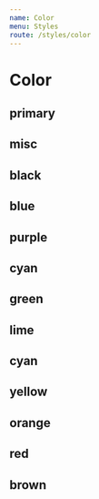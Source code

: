 ```yaml
---
name: Color
menu: Styles
route: /styles/color
---
```



# Color

## primary

<Grid>
  <BoxColor color="primary" variant="50" />
  <BoxColor color="primary" variant="100" />
  <BoxColor color="primary" variant="200" />
  <BoxColor color="primary" variant="300" />
  <BoxColor color="primary" variant="400" />
  <BoxColor color="primary" variant="500" />
  <BoxColor color="primary" variant="600" />
  <BoxColor color="primary" variant="700" />
  <BoxColor color="primary" variant="800" />
  <BoxColor color="primary" variant="900" />
</Grid>

## misc

<Grid>
  <BoxColor color="misc" variant="white" />
  <BoxColor color="misc" variant="black" />
</Grid>

## black

<Grid>
  <BoxColor color="black" variant="50" />
  <BoxColor color="black" variant="100" />
  <BoxColor color="black" variant="200" />
  <BoxColor color="black" variant="300" />
  <BoxColor color="black" variant="400" />
  <BoxColor color="black" variant="500" />
  <BoxColor color="black" variant="600" />
  <BoxColor color="black" variant="700" />
  <BoxColor color="black" variant="800" />
  <BoxColor color="black" variant="900" />
</Grid>

## blue

<Grid>
  <BoxColor color="blue" variant="50" />
  <BoxColor color="blue" variant="100" />
  <BoxColor color="blue" variant="200" />
  <BoxColor color="blue" variant="300" />
  <BoxColor color="blue" variant="400" />
  <BoxColor color="blue" variant="500" />
  <BoxColor color="blue" variant="600" />
  <BoxColor color="blue" variant="700" />
  <BoxColor color="blue" variant="800" />
  <BoxColor color="blue" variant="900" />
</Grid>

## purple

<Grid>
  <BoxColor color="purple" variant="50" />
  <BoxColor color="purple" variant="100" />
  <BoxColor color="purple" variant="200" />
  <BoxColor color="purple" variant="300" />
  <BoxColor color="purple" variant="400" />
  <BoxColor color="purple" variant="500" />
  <BoxColor color="purple" variant="600" />
  <BoxColor color="purple" variant="700" />
  <BoxColor color="purple" variant="800" />
  <BoxColor color="purple" variant="900" />
</Grid>

## cyan

<Grid>
  <BoxColor color="cyan" variant="50" />
  <BoxColor color="cyan" variant="100" />
  <BoxColor color="cyan" variant="200" />
  <BoxColor color="cyan" variant="300" />
  <BoxColor color="cyan" variant="400" />
  <BoxColor color="cyan" variant="500" />
  <BoxColor color="cyan" variant="600" />
  <BoxColor color="cyan" variant="700" />
  <BoxColor color="cyan" variant="800" />
  <BoxColor color="cyan" variant="900" />
</Grid>

## green

<Grid>
  <BoxColor color="green" variant="50" />
  <BoxColor color="green" variant="100" />
  <BoxColor color="green" variant="200" />
  <BoxColor color="green" variant="300" />
  <BoxColor color="green" variant="400" />
  <BoxColor color="green" variant="500" />
  <BoxColor color="green" variant="600" />
  <BoxColor color="green" variant="700" />
  <BoxColor color="green" variant="800" />
  <BoxColor color="green" variant="900" />
</Grid>

## lime

<Grid>
  <BoxColor color="lime" variant="50" />
  <BoxColor color="lime" variant="100" />
  <BoxColor color="lime" variant="200" />
  <BoxColor color="lime" variant="300" />
  <BoxColor color="lime" variant="400" />
  <BoxColor color="lime" variant="500" />
  <BoxColor color="lime" variant="600" />
  <BoxColor color="lime" variant="700" />
  <BoxColor color="lime" variant="800" />
  <BoxColor color="lime" variant="900" />
</Grid>

## cyan

<Grid>
  <BoxColor color="cyan" variant="50" />
  <BoxColor color="cyan" variant="100" />
  <BoxColor color="cyan" variant="200" />
  <BoxColor color="cyan" variant="300" />
  <BoxColor color="cyan" variant="400" />
  <BoxColor color="cyan" variant="500" />
  <BoxColor color="cyan" variant="600" />
  <BoxColor color="cyan" variant="700" />
  <BoxColor color="cyan" variant="800" />
  <BoxColor color="cyan" variant="900" />
</Grid>

## yellow

<Grid>
  <BoxColor color="yellow" variant="50" />
  <BoxColor color="yellow" variant="100" />
  <BoxColor color="yellow" variant="200" />
  <BoxColor color="yellow" variant="300" />
  <BoxColor color="yellow" variant="400" />
  <BoxColor color="yellow" variant="500" />
  <BoxColor color="yellow" variant="600" />
  <BoxColor color="yellow" variant="700" />
  <BoxColor color="yellow" variant="800" />
  <BoxColor color="yellow" variant="900" />
</Grid>

## orange

<Grid>
  <BoxColor color="orange" variant="50" />
  <BoxColor color="orange" variant="100" />
  <BoxColor color="orange" variant="200" />
  <BoxColor color="orange" variant="300" />
  <BoxColor color="orange" variant="400" />
  <BoxColor color="orange" variant="500" />
  <BoxColor color="orange" variant="600" />
  <BoxColor color="orange" variant="700" />
  <BoxColor color="orange" variant="800" />
  <BoxColor color="orange" variant="900" />
</Grid>

## red

<Grid>
  <BoxColor color="red" variant="50" />
  <BoxColor color="red" variant="100" />
  <BoxColor color="red" variant="200" />
  <BoxColor color="red" variant="300" />
  <BoxColor color="red" variant="400" />
  <BoxColor color="red" variant="500" />
  <BoxColor color="red" variant="600" />
  <BoxColor color="red" variant="700" />
  <BoxColor color="red" variant="800" />
  <BoxColor color="red" variant="900" />
</Grid>

## brown

<Grid>
  <BoxColor color="brown" variant="50" />
  <BoxColor color="brown" variant="100" />
  <BoxColor color="brown" variant="200" />
  <BoxColor color="brown" variant="300" />
  <BoxColor color="brown" variant="400" />
  <BoxColor color="brown" variant="500" />
  <BoxColor color="brown" variant="600" />
  <BoxColor color="brown" variant="700" />
  <BoxColor color="brown" variant="800" />
  <BoxColor color="brown" variant="900" />
</Grid>